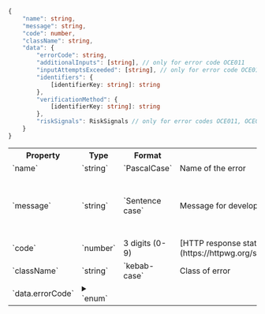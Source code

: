 
```typescript title="Error Type"
{
    "name": string,
    "message": string,
    "code": number,
    "className": string,
    "data": {
        "errorCode": string,
        "additionalInputs": [string], // only for error code OCE011
        "inputAttemptsExceeded": [string], // only for error code OCE019
        "identifiers": {
            [identifierKey: string]: string
        },
        "verificationMethod": {
            [identifierKey: string]: string
        },
        "riskSignals": RiskSignals // only for error codes OCE011, OCE012, OCE013, OCE017, and OCE019
    }
}
```

<table>
    <tr>
        <th>Property</th>
        <th>Type</th>
        <th>Format</th>
        <th>Description</th>
        <th>Example</th>
    </tr>
    <tr>
        <td>`name`</td>
        <td>`string`</td>
        <td>`PascalCase`</td>
        <td>Name of the error</td>
        <td>`"BadRequest"`</td>
    </tr>
    <tr>
        <td>`message`</td>
        <td>`string`</td>
        <td>`Sentence case`</td>
        <td>Message for developer that explains the error</td>
        <td>`"Additional information is required to source data for user: birthDate"`</td>
    </tr>
    <tr>
        <td>`code`</td>
        <td>`number`</td>
        <td>3 digits (0-9)</td>
        <td>[HTTP response status code](https://httpwg.org/specs/rfc9110.html#overview.of.status.codes)</td>
        <td>`400`</td>
    </tr>
    <tr>
        <td>`className`</td>
        <td>`string`</td>
        <td>`kebab-case`</td>
        <td>Class of error</td>
        <td>`bad-request`</td>
    </tr>
    <tr>
        <td>`data.errorCode`</td>
        <td>
            <details>
                <summary>`enum`</summary>

                See [Error Codes](/reference/api/errors#verified-error-codes) for possible values
            </details>
        </td>
        <td>3 letters and 3 digits (0-9)</td>
        <td>[Verified error code](/reference/api/errors#verified-error-codes)</td>
        <td>`"OCE011"`</td>
    </tr>
    <tr>
        <td>`data.additionalInputs`</td>
        <td>`[string]`</td>
        <td>`camelCase`</td>
        <td>Additional inputs to source [credentials](/reference/data/outputs#credentials) for user, where multiple values indicates **inclusive OR** (only included for [`OCE011`](/reference/api/errors#oce011))</td>
        <td>`["birthDate", "ssn4"]`</td>
    </tr>
    <tr>
        <td>`data.inputAttemptsExceeded`</td>
        <td>`[string]`</td>
        <td>`camelCase`</td>
        <td>Input(s) for which the attempts limit (3 for each input) has been exceeded (only included for [`OCE019`](/reference/api/errors#oce019))</td>
        <td>`["birthDate", "ssn4"]`</td>
    </tr>
    <tr>
        <td>`data.identifiers`</td>
        <td>`Object`</td>
        <td>`camelCase`</td>
        <td>[Identifiers](/reference/data/inputs#identifiers) includede in the request</td>
        <td>`["birthDate", "ssn4"]`</td>
    </tr>
    <tr>
        <td>`data.verificationMethod`</td>
        <td>`Object`</td>
        <td>`camelCase`</td>
        <td>[Verification method](/reference/data/outputs#verification-method) for [identifiers](/reference/data/inputs#identifiers) includede in the request</td>
        <td>`["birthDate", "ssn4"]`</td>
    </tr>
    <tr>
        <td>`identifierKey`</td>
        <td>
            <details>
                <summary>`enum`</summary>

                Possible values (see [identifiers](/reference/data/inputs#identifiers) for details):
                    - `phone`
                    - `email`
            </details>
        </td>
        <td>`camelCase`</td>
        <td>The type of identifier</td>
        <td>`"phone"`</td>
    </tr>
    <tr>
        <td>`data.riskSignals`</td>
        <td>[`RiskSignals`](/reference/api/types#risksignals)</td>
        <td>`Object`</td>
        <td>[Verified risk signals](/reference/data/outputs#risk-signals) associated with the 1-Click Signup event (only included for [`OCE011`](/reference/api/errors#oce011), [`OCE012`](/reference/api/errors#oce012), [`OCE013`](/reference/api/errors#oce013), [`OCE017`](/reference/api/errors#oce017), and [`OCE019`](/reference/api/errors#oce019))</td>
        <td>See [`RiskSignals` example](/reference/api/types#example-risksignals)</td>
    </tr>
</table>